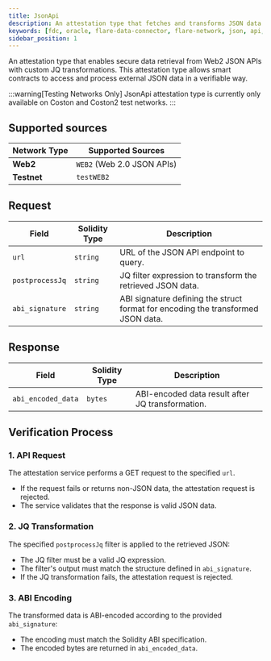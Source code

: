 ```yaml
---
title: JsonApi
description: An attestation type that fetches and transforms JSON data from web APIs using JQ transformations.
keywords: [fdc, oracle, flare-data-connector, flare-network, json, api, web2]
sidebar_position: 1
---
```


An attestation type that enables secure data retrieval from Web2 JSON APIs with custom JQ transformations. This attestation type allows smart contracts to access and process external JSON data in a verifiable way.

:::warning[Testing Networks Only]
JsonApi attestation type is currently only available on Coston and Coston2 test networks.
:::

## Supported sources

| Network Type | Supported Sources          |
| ------------ | -------------------------- |
| **Web2**     | `WEB2` (Web 2.0 JSON APIs) |
| **Testnet**  | `testWEB2`                 |

## Request

| Field           | Solidity Type | Description                                                                      |
| --------------- | ------------- | -------------------------------------------------------------------------------- |
| `url`           | `string`      | URL of the JSON API endpoint to query.                                           |
| `postprocessJq` | `string`      | JQ filter expression to transform the retrieved JSON data.                       |
| `abi_signature` | `string`      | ABI signature defining the struct format for encoding the transformed JSON data. |

## Response

| Field              | Solidity Type | Description                                      |
| ------------------ | ------------- | ------------------------------------------------ |
| `abi_encoded_data` | `bytes`       | ABI-encoded data result after JQ transformation. |

## Verification Process

### 1. API Request

The attestation service performs a GET request to the specified `url`.

- If the request fails or returns non-JSON data, the attestation request is rejected.
- The service validates that the response is valid JSON data.

### 2. JQ Transformation

The specified `postprocessJq` filter is applied to the retrieved JSON:

- The JQ filter must be a valid JQ expression.
- The filter's output must match the structure defined in `abi_signature`.
- If the JQ transformation fails, the attestation request is rejected.

### 3. ABI Encoding

The transformed data is ABI-encoded according to the provided `abi_signature`:

- The encoding must match the Solidity ABI specification.
- The encoded bytes are returned in `abi_encoded_data`.
